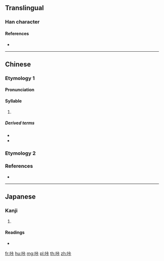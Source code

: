 ==Translingual==

===Han character===
{{Han char|rn=30|rad=口|as=05|sn=8|four=|canj=RYMY|ids=⿰口卡}}

====References====
* {{Han ref|kx=0185.211|dkj=03517|hdz=10599.140|uh=5494|ud=21652}}

----

==Chinese==
{{zh-forms}}

===Etymology 1===

====Pronunciation====
{{zh-pron
|m=kǎ,kā
|c=kaa4,kaa1
|h=
|md=
|mn=
|w=
|cat=syllables
}}

====Syllable====
{{head|zh|syllable}}

# {{non-gloss definition|[[transcription]] of {{IPAchar|/kʰa/}}}}

=====Derived terms=====
* {{zh-l|咔嚓}}
* {{zh-l|咔戲}}

===Etymology 2===
{{zh-see|哢|v}}

===References===
*{{R:twedu|B00331}}

----

==Japanese==

===Kanji===
{{ja-kanji|grade=|rs=口05}}

# {{defn|lang=ja|sort=口05}}

====Readings====
* {{ja-readings|on=[[ろう]] (rō)|kun=}}

[[fr:咔]]
[[hu:咔]]
[[mg:咔]]
[[pl:咔]]
[[th:咔]]
[[zh:咔]]
